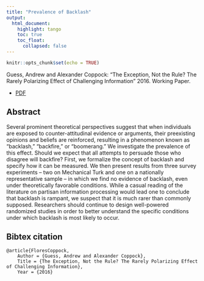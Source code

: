 ```yaml
---
title: "Prevalence of Backlash"
output: 
  html_document:
    highlight: tango
    toc: true
    toc_float:
      collapsed: false
---
```


```r
knitr::opts_chunk$set(echo = TRUE)
```

Guess, Andrew and Alexander Coppock: “The Exception, Not the Rule? The Rarely Polarizing Effect of Challenging Information” 2016. Working Paper.

- [PDF](papers/GC_prevalence.pdf)


## Abstract

Several prominent theoretical perspectives suggest that when individuals are exposed to counter-attitudinal evidence or arguments, their preexisting opinions and beliefs are reinforced, resulting in a phenomenon known as “backlash,” “backfire,” or “boomerang.” We investigate the prevalence of this effect. Should we expect that all attempts to persuade those who disagree will backfire? First, we formalize the concept of backlash and specify how it can be measured. We then present results from three survey experiments – two on Mechanical Turk and one on a nationally representative sample – in which we find no evidence of backlash, even under theoretically favorable conditions. While a casual reading of the literature on partisan information processing would lead one to conclude that backlash is rampant, we suspect that it is much rarer than commonly supposed. Researchers should continue to design well-powered randomized studies in order to better understand the specific conditions under which backlash is most likely to occur.


## Bibtex citation

```
@article{FloresCoppock,
	Author = {Guess, Andrew and Alexander Coppock},
	Title = {The Exception, Not the Rule? The Rarely Polarizing Effect of Challenging Information},
	Year = {2016}
```

